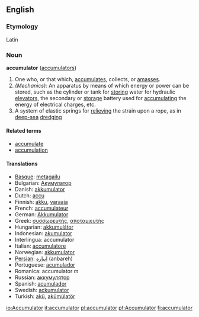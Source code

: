 ==English==
===Etymology===
Latin

===Noun===
'''accumulator''' ([[accumulators]])

#One who, or that which, [[accumulate]]s, collects, or [[amass]]es.
#''(Mechanics):'' An apparatus by means of which energy or power can be stored, such as the cylinder or tank for [[storing]] water for hydraulic [[elevators]], the secondary or [[storage]] battery used for [[accumulating]] the energy of electrical charges, etc.
#A system of elastic springs for [[relieving]] the strain upon a rope, as in [[deep-sea]] [[dredging]]

====Related terms====
*[[accumulate]]
*[[accumulation]]

==== Translations ====
*[[Basque]]: [[metagailu]]
*Bulgarian: [[Акумулатор]]
*Danish: [[akkumulator]]
*Dutch: [[accu]]
*Finnish: [[akku]], [[varaaja]]
*French: [[accumulateur]]
*German: [[Akkumulator]]
*Greek: [[συσσωρευτής]], [[αποταμιευτής]]
*Hungarian: [[akkumulátor]]
*Indonesian: [[akumulator]]
*Interlingua: accumulator
*Italian: [[accumulatore]]
*Norwegian: [[akkumulator]]
*[[Persian]]: [[انباره]] (anbareh)
*Portuguese: [[acumulador]]
*Romanica: accumulator ''m''
*Russian: [[m:w:ru:аккумулятор|аккумулятор]]
*Spanish: [[acumulador]]
*Swedish: [[ackumulator]]
*Turkish: [[akü]], [[akümülatör]]

[[io:Accumulator]]
[[it:accumulator]]
[[pl:accumulator]]
[[pt:Accumulator]]
[[fi:accumulator]]